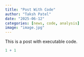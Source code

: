 ```yaml
---
title: "Post With Code"
author: "Taksh Patel"
date: "2025-06-12"
categories: [news, code, analysis]
image: "image.jpg"
---
```


This is a post with executable code.

```r
1 + 1
```

